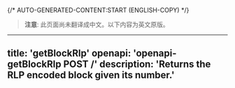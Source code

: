 {/* AUTO-GENERATED-CONTENT:START (ENGLISH-COPY) */}
> **注意**: 此页面尚未翻译成中文。以下内容为英文原版。

---
title: 'getBlockRlp'
openapi: 'openapi-getBlockRlp POST /'
description: 'Returns the RLP encoded block given its number.'
---